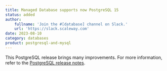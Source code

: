 ```yaml
---
title: Managed Database supports now PostgreSQL 15
status: added
author:
    fullname: 'Join the #[database] channel on Slack.'
    url: 'https://slack.scaleway.com'
date: 2023-08-10
category: databases
product: postgresql-and-mysql
---
```


This PostgreSQL release brings many improvements. For more information, refer to the [PostgreSQL release notes](https://www.postgresql.org/about/news/postgresql-153-148-1311-1215-and-1120-released-2637/).

